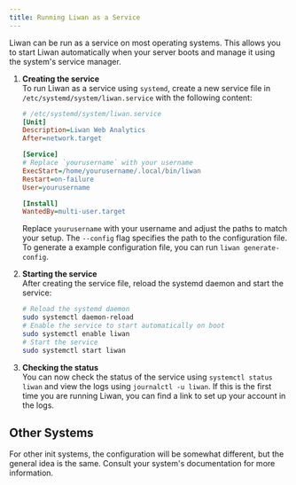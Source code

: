 ```yaml
---
title: Running Liwan as a Service
---
```



Liwan can be run as a service on most operating systems. This allows you to start Liwan automatically when your server boots and manage it using the system's service manager.

<Tabs syncKey="init"><TabItem icon="rocket" label="systemd">
<Steps>
1.  **Creating the service**\
    To run Liwan as a service using `systemd`, create a new service file in `/etc/systemd/system/liwan.service` with the following content:
    ```ini
    # /etc/systemd/system/liwan.service
    [Unit]
    Description=Liwan Web Analytics
    After=network.target

    [Service]
    # Replace `yourusername` with your username
    ExecStart=/home/yourusername/.local/bin/liwan
    Restart=on-failure
    User=yourusername

    [Install]
    WantedBy=multi-user.target
    ```

    Replace `yourusername` with your username and adjust the paths to match your setup. The `--config` flag specifies the path to the configuration file.
    To generate a example configuration file, you can run `liwan generate-config`.

2.  **Starting the service**\
    After creating the service file, reload the systemd daemon and start the service:

    ```sh
    # Reload the systemd daemon
    sudo systemctl daemon-reload
    # Enable the service to start automatically on boot
    sudo systemctl enable liwan
    # Start the service
    sudo systemctl start liwan
    ```

3.  **Checking the status**\
    You can now check the status of the service using `systemctl status liwan` and view the logs using `journalctl -u liwan`.
    If this is the first time you are running Liwan, you can find a link to set up your account in the logs.

</Steps>
</TabItem></Tabs>

## Other Systems

For other init systems, the configuration will be somewhat different, but the general idea is the same. Consult your system's documentation for more information.
